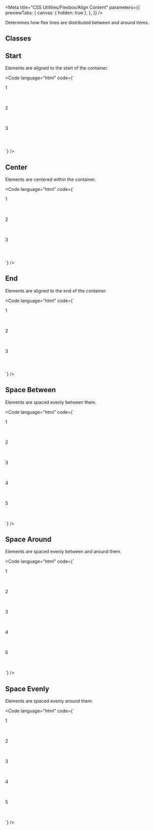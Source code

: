 
<Meta
  title="CSS Utilities/Flexbox/Align Content"
  parameters={{
    previewTabs: {
      canvas: { hidden: true },
    },
  }}
/>

<Banner label="Align Content" section="CSS Utilities" color="yellow" puzzle />

<Lead>Determines how flex lines are distributed between and around items.</Lead>

## Classes

<CssFlexboxAlignContent />

## Start

Elements are aligned to the start of the container.

<Code
  language="html"
  code={`
<div class="is-flex is-align-content-start is-flex-wrap-wrap fg-normal" style="min-height: 200px">
    <div class="has-background-green-3 has-radius-normal is-flex is-justify-content-center is-align-items-center" style="height: 4rem; width: 4rem">1</div>
    <div class="has-background-green-3 has-radius-normal is-flex is-justify-content-center is-align-items-center" style="height: 4rem; width: 4rem">2</div>
    <div class="has-background-green-3 has-radius-normal is-flex is-justify-content-center is-align-items-center" style="height: 4rem; width: 4rem">3</div>
</div>
`}
/>

## Center

Elements are centered within the container.

<Code
  language="html"
  code={`
<div class="is-flex is-align-content-center is-flex-wrap-wrap fg-normal" style="min-height: 200px">
    <div class="has-background-green-3 has-radius-normal is-flex is-justify-content-center is-align-items-center" style="height: 4rem; width: 4rem">1</div>
    <div class="has-background-green-3 has-radius-normal is-flex is-justify-content-center is-align-items-center" style="height: 4rem; width: 4rem">2</div>
    <div class="has-background-green-3 has-radius-normal is-flex is-justify-content-center is-align-items-center" style="height: 4rem; width: 4rem">3</div>
</div>
`}
/>

## End

Elements are aligned to the end of the container.

<Code
  language="html"
  code={`
<div class="is-flex is-align-content-end is-flex-wrap-wrap fg-normal" style="min-height: 200px">
    <div class="has-background-green-3 has-radius-normal is-flex is-justify-content-center is-align-items-center" style="height: 4rem; width: 4rem">1</div>
    <div class="has-background-green-3 has-radius-normal is-flex is-justify-content-center is-align-items-center" style="height: 4rem; width: 4rem">2</div>
    <div class="has-background-green-3 has-radius-normal is-flex is-justify-content-center is-align-items-center" style="height: 4rem; width: 4rem">3</div>
</div>
`}
/>

## Space Between

Elements are spaced evenly between them.

<Code
  language="html"
  code={`
<div class="is-flex is-align-content-space-between is-flex-wrap-wrap fg-normal" style="min-height: 200px">
    <div class="has-background-green-3 has-radius-normal is-flex is-justify-content-center is-align-items-center" style="height: 4rem; width: 200px" style="height: 4rem">1</div>
    <div class="has-background-green-3 has-radius-normal is-flex is-justify-content-center is-align-items-center" style="height: 4rem; width: 200px">2</div>
    <div class="has-background-green-3 has-radius-normal is-flex is-justify-content-center is-align-items-center" style="height: 4rem; width: 200px">3</div>
    <div class="has-background-green-3 has-radius-normal is-flex is-justify-content-center is-align-items-center" style="height: 4rem; width: 200px">4</div>
    <div class="has-background-green-3 has-radius-normal is-flex is-justify-content-center is-align-items-center" style="height: 4rem; width: 200px">5</div>
</div>
`}
/>

## Space Around

Elements are spaced evenly between and around them.

<Code
  language="html"
  code={`
<div class="is-flex is-align-content-space-around is-flex-wrap-wrap fg-normal" style="min-height: 200px">
    <div class="has-background-green-3 has-radius-normal is-flex is-justify-content-center is-align-items-center" style="height: 4rem; width: 200px" style="height: 4rem">1</div>
    <div class="has-background-green-3 has-radius-normal is-flex is-justify-content-center is-align-items-center" style="height: 4rem; width: 200px">2</div>
    <div class="has-background-green-3 has-radius-normal is-flex is-justify-content-center is-align-items-center" style="height: 4rem; width: 200px">3</div>
    <div class="has-background-green-3 has-radius-normal is-flex is-justify-content-center is-align-items-center" style="height: 4rem; width: 200px">4</div>
    <div class="has-background-green-3 has-radius-normal is-flex is-justify-content-center is-align-items-center" style="height: 4rem; width: 200px">5</div>
</div>
`}
/>

## Space Evenly

Elements are spaced evenly around them.

<Code
  language="html"
  code={`
<div class="is-flex is-align-content-space-evenly is-flex-wrap-wrap fg-normal" style="min-height: 200px">
    <div class="has-background-green-3 has-radius-normal is-flex is-justify-content-center is-align-items-center" style="height: 4rem; width: 200px" style="height: 4rem">1</div>
    <div class="has-background-green-3 has-radius-normal is-flex is-justify-content-center is-align-items-center" style="height: 4rem; width: 200px">2</div>
    <div class="has-background-green-3 has-radius-normal is-flex is-justify-content-center is-align-items-center" style="height: 4rem; width: 200px">3</div>
    <div class="has-background-green-3 has-radius-normal is-flex is-justify-content-center is-align-items-center" style="height: 4rem; width: 200px">4</div>
    <div class="has-background-green-3 has-radius-normal is-flex is-justify-content-center is-align-items-center" style="height: 4rem; width: 200px">5</div>
</div>
`}
/>

<Footer>
  <LinkCards>
    <LinkCard
      pageTitle="Foundation/Grid"
      description="The Baloise Design System grid system is a fully responsive and 12 column layout system with six default breakpoints and five container layouts"
    />
    <LinkCard
      pageTitle="Foundation/Design Tokens"
      description="We use design tokens to replace hard-coded values in order to ensure a better consistency"
    />
  </LinkCards>
</Footer>
